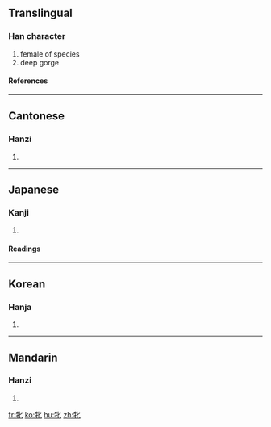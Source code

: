 ==Translingual==
===Han character===
{{Han char|rn=93|rad=牛|as=02|sn=6|four=2151<sub>0</sub>|canj=竹手心 (HQP)}}
# female of species
# deep gorge
====References====
{{Han ref|kx=0697.020|dkj=19925|dj=1109.010|hdz=31800.040|uh=725D|ud=29277|bh=A6C9|bd=42697}}

----
==Cantonese==
===Hanzi===
{{yue-hanzi|jyut=|y=pan5}}
# {{defn|Cantonese}}

----
==Japanese==
===Kanji===
{{ja-kanji|grade=|rs=牛02}}
# {{defn|Japanese}} 
====Readings====
{{ja-readings|on=[[ひん]] (hin)|kun=[[めす]] (mesu)}}

----
==Korean==
===Hanja===
{{ko-hanja|hangeul=빈|eumhun=|rv=bin|mr=pin|y=pin}}
# {{defn|Korean}}

----
==Mandarin==
===Hanzi===
{{cmn-hanzi|pin=[[pìn]] (pin4)|wg=p'in<sup>4</sup>}}
# {{defn|Mandarin}}

[[fr:牝]]
[[ko:牝]]
[[hu:牝]]
[[zh:牝]]